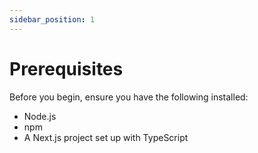 ```yaml
---
sidebar_position: 1
---
```


# Prerequisites
Before you begin, ensure you have the following installed:

- Node.js
- npm
- A Next.js project set up with TypeScript


